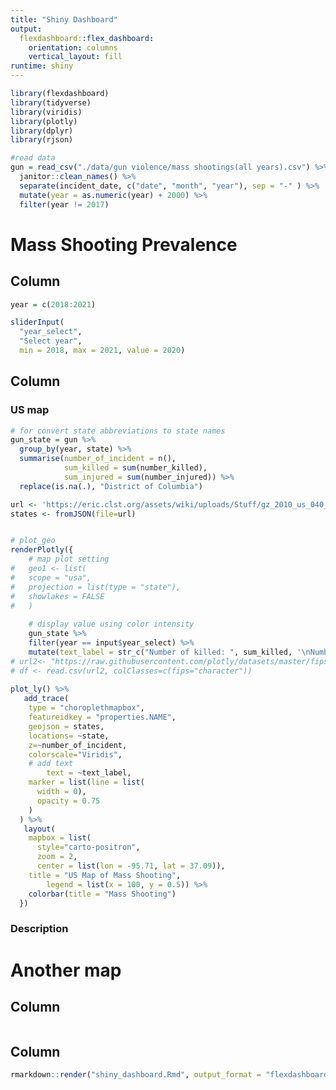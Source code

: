 ```yaml
---
title: "Shiny Dashboard"
output: 
  flexdashboard::flex_dashboard:
    orientation: columns
    vertical_layout: fill
runtime: shiny
---
```


```r
library(flexdashboard)
library(tidyverse)
library(viridis)
library(plotly)
library(dplyr)
library(rjson)
```

```r
#read data
gun = read_csv("./data/gun violence/mass shootings(all years).csv") %>% 
  janitor::clean_names() %>% 
  separate(incident_date, c("date", "month", "year"), sep = "-" ) %>% 
  mutate(year = as.numeric(year) + 2000) %>% 
  filter(year != 2017)
```

Mass Shooting Prevalence
===================================== 

Column {.sidebar}
-----------------------------------------------------------------------

```r
year = c(2018:2021)

sliderInput(
  "year_select", 
  "Select year",
  min = 2018, max = 2021, value = 2020)
```

Column {.tabset}
-----------------------------------------------------------------------

### US map

```r
# for convert state abbreviations to state names
gun_state = gun %>%
  group_by(year, state) %>% 
  summarise(number_of_incident = n(), 
            sum_killed = sum(number_killed), 
            sum_injured = sum(number_injured)) %>% 
  replace(is.na(.), "District of Columbia") 

url <- 'https://eric.clst.org/assets/wiki/uploads/Stuff/gz_2010_us_040_00_20m.json'
states <- fromJSON(file=url)


# plot_geo
renderPlotly({
	# map plot setting
#	geo1 <- list(
#	scope = "usa",
#	projection = list(type = "state"),
#	showlakes = FALSE
#	)
	
	# display value using color intensity
	gun_state %>% 
	filter(year == input$year_select) %>% 
	mutate(text_label = str_c("Number of killed: ", sum_killed, '\nNumber of injured: ', sum_injured)) %>%  
# url2<- "https://raw.githubusercontent.com/plotly/datasets/master/fips-unemp-16.csv"
# df <- read.csv(url2, colClasses=c(fips="character"))
 
plot_ly() %>% 
   add_trace(
    type = "choroplethmapbox",
    featureidkey = "properties.NAME", 
    geojson = states,
    locations= ~state,
    z=~number_of_incident,
    colorscale="Viridis", 
    # add text
		text = ~text_label,
    marker = list(line = list(
      width = 0),
      opacity = 0.75
    )
  ) %>% 
   layout(
    mapbox = list(
      style="carto-positron",
      zoom = 2,
      center = list(lon = -95.71, lat = 37.09)), 
    title = "US Map of Mass Shooting",
		legend = list(x = 100, y = 0.5)) %>%   
	colorbar(title = "Mass Shooting")
  })
```  

### Description

Another map
===================================== 

Column {.sidebar}
-----------------------------------------------------------------------

```r

```

Column {.tabset}
-----------------------------------------------------------------------

```r
rmarkdown::render("shiny_dashboard.Rmd", output_format = "flexdashboard::flex_dashboard")
```


